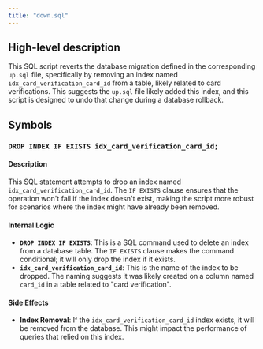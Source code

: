 ```yaml
---
title: "down.sql"
---
```


## High-level description
This SQL script reverts the database migration defined in the corresponding `up.sql` file, specifically by removing an index named `idx_card_verification_card_id` from a table, likely related to card verifications. This suggests the `up.sql` file likely added this index, and this script is designed to undo that change during a database rollback.

## Symbols

### `DROP INDEX IF EXISTS idx_card_verification_card_id;`
#### Description
This SQL statement attempts to drop an index named `idx_card_verification_card_id`. The `IF EXISTS` clause ensures that the operation won't fail if the index doesn't exist, making the script more robust for scenarios where the index might have already been removed.

#### Internal Logic
- **`DROP INDEX IF EXISTS`**: This is a SQL command used to delete an index from a database table. The `IF EXISTS` clause makes the command conditional; it will only drop the index if it exists.
- **`idx_card_verification_card_id`**: This is the name of the index to be dropped. The naming suggests it was likely created on a column named `card_id` in a table related to "card verification". 

#### Side Effects
- **Index Removal**: If the `idx_card_verification_card_id` index exists, it will be removed from the database. This might impact the performance of queries that relied on this index. 
